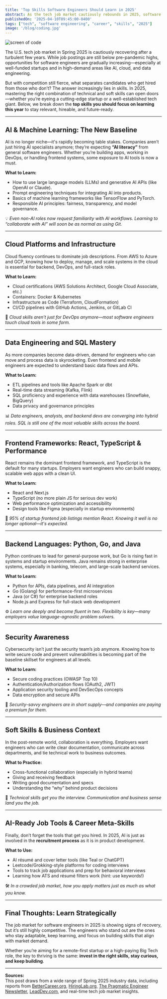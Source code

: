 ```yaml
---
title: 'Top Skills Software Engineers Should Learn in 2025'
abstract: As the tech job market cautiously rebounds in 2025, software engineers need to stay ahead by mastering the most in-demand skills. From AI literacy and cloud infrastructure to data engineering and secure coding, this guide outlines what to learn this year to stay competitive.
publishedOn: '2025-04-10T09:45:00-0400'
tags: ["tech", "software engineering", "career", "skills", "2025"]
image: '/blog/coding.jpg'
---
```


![screen of code](/blog/coding.jpg)

The U.S. tech job market in Spring 2025 is cautiously recovering after a turbulent few years. While job postings are still below pre-pandemic highs, opportunities for software engineers are gradually increasing—especially at well-funded startups and in high-demand areas like AI, cloud, and data engineering. 

But with competition still fierce, what separates candidates who get hired from those who don’t? The answer increasingly lies in skills. In 2025, mastering the right combination of technical and soft skills can open doors—whether you’re eyeing a cutting-edge startup or a well-established tech giant. Below, we break down the **top skills you should focus on learning this year** to stay relevant, hireable, and future-ready.

---

## AI & Machine Learning: The New Baseline

AI is no longer niche—it's rapidly becoming table stakes. Companies aren’t just hiring AI specialists anymore; they’re expecting **“AI literacy”** from general software engineers. Whether you’re building apps, working in DevOps, or handling frontend systems, some exposure to AI tools is now a must.

**What to Learn:**
- How to use large language models (LLMs) and generative AI APIs (like OpenAI or Claude).
- Prompt engineering techniques for integrating AI into products.
- Basics of machine learning frameworks like TensorFlow and PyTorch.
- Responsible AI principles: fairness, transparency, and model governance.

💡 *Even non-AI roles now request familiarity with AI workflows. Learning to “collaborate with AI” will soon be as normal as using Git.*

---

## Cloud Platforms and Infrastructure

Cloud fluency continues to dominate job descriptions. From AWS to Azure and GCP, knowing how to deploy, manage, and scale systems in the cloud is essential for backend, DevOps, and full-stack roles.

**What to Learn:**
- Cloud certifications (AWS Solutions Architect, Google Cloud Associate, etc.)
- Containers: Docker & Kubernetes
- Infrastructure as Code (Terraform, CloudFormation)
- CI/CD pipelines with GitHub Actions, Jenkins, or GitLab CI

🧰 *Cloud skills aren’t just for DevOps anymore—most software engineers touch cloud tools in some form.*

---

## Data Engineering and SQL Mastery

As more companies become data-driven, demand for engineers who can move and process data is skyrocketing. Even frontend and mobile engineers are expected to understand basic data flows and APIs.

**What to Learn:**
- ETL pipelines and tools like Apache Spark or dbt
- Real-time data streaming (Kafka, Flink)
- SQL proficiency and experience with data warehouses (Snowflake, BigQuery)
- Data privacy and governance principles

📊 *Data engineers, analysts, and backend devs are converging into hybrid roles. SQL is still one of the most valuable skills across the board.*

---

## Frontend Frameworks: React, TypeScript & Performance

React remains the dominant frontend framework, and TypeScript is the default for many startups. Employers want engineers who can build snappy, scalable web apps with a clean UI.

**What to Learn:**
- React and Next.js
- TypeScript (no more plain JS for serious dev work)
- Web performance optimization and accessibility
- Design tools like Figma (especially in startup environments)

🎨 *95% of startup frontend job listings mention React. Knowing it well is no longer optional—it's expected.*

---

## Backend Languages: Python, Go, and Java

Python continues to lead for general-purpose work, but Go is rising fast in systems and startup environments. Java remains strong in enterprise systems, especially in banking, telecom, and large-scale backend services.

**What to Learn:**
- Python for APIs, data pipelines, and AI integration
- Go (Golang) for performance-first microservices
- Java (or C#) for enterprise backend roles
- Node.js and Express for full-stack web development

⚙️ *Learn one deeply and become fluent in two. Flexibility is key—many employers value language-agnostic problem solvers.*

---

## Security Awareness

Cybersecurity isn’t just the security team’s job anymore. Knowing how to write secure code and prevent vulnerabilities is becoming part of the baseline skillset for engineers at all levels.

**What to Learn:**
- Secure coding practices (OWASP Top 10)
- Authentication/Authorization flows (OAuth2, JWT)
- Application security tooling and DevSecOps concepts
- Data encryption and secure APIs

🔐 *Security-savvy engineers are in short supply—and companies are paying a premium for them.*

---

## Soft Skills & Business Context

In the post-remote world, collaboration is everything. Employers want engineers who can write clear documentation, communicate across departments, and tie technical work to business outcomes.

**What to Practice:**
- Cross-functional collaboration (especially in hybrid teams)
- Giving and receiving feedback
- Writing good documentation and specs
- Understanding the “why” behind product decisions

🧠 *Technical skills get you the interview. Communication and business sense land you the job.*

---

## AI-Ready Job Tools & Career Meta-Skills

Finally, don’t forget the tools that get you hired. In 2025, AI is just as involved in the **recruitment process** as it is in product development.

**What to Use:**
- AI résumé and cover letter tools (like Teal or ChatGPT)
- Leetcode/Grokking-style platforms for coding interviews
- Tools to track job applications and prep for behavioral interviews
- Learning how ATS and résumé filters work (hint: use keywords!)

🛠️ *In a crowded job market, how you apply matters just as much as what you know.*

---

## Final Thoughts: Learn Strategically

The job market for software engineers in 2025 is showing signs of recovery, but it’s still highly competitive. The engineers who stand out are the ones who stay adaptable, keep learning, and focus on building skills that align with market demand.

Whether you’re aiming for a remote-first startup or a high-paying Big Tech role, the key to thriving is the same: **invest in the right skills, stay curious, and keep building**.

---

**Sources:**  
This post draws from a wide range of Spring 2025 industry data, including reports from [BetterCareer.org](https://bettercareer.org), [HiringLab.org](https://hiringlab.org), [The Pragmatic Engineer Newsletter](https://newsletter.pragmaticengineer.com), [LeadDev.com](https://leaddev.com), and real-time tech job market insights.
